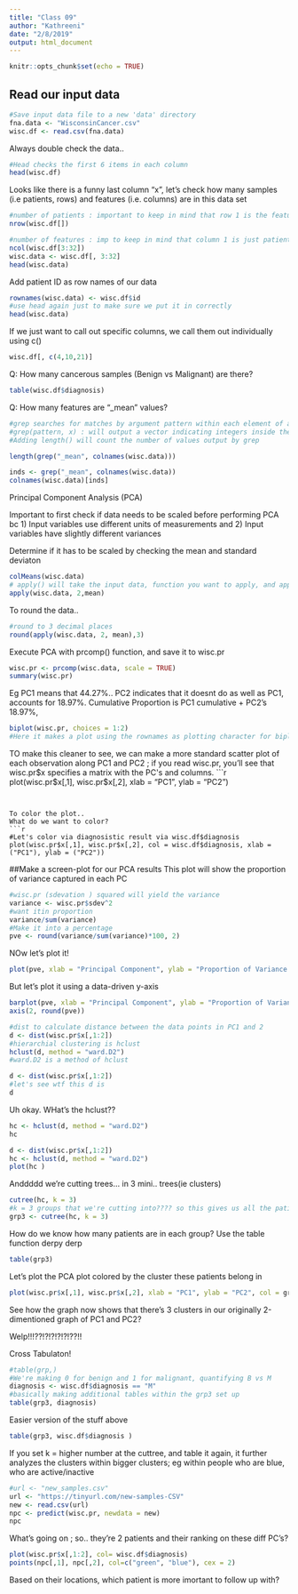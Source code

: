 ```yaml
---
title: "Class 09"
author: "Kathreeni"
date: "2/8/2019"
output: html_document
---
```


```r
knitr::opts_chunk$set(echo = TRUE)
```

## Read our input data

```r
#Save input data file to a new 'data' directory
fna.data <- "WisconsinCancer.csv"
wisc.df <- read.csv(fna.data)
```

Always double check the data.. 
```r
#Head checks the first 6 items in each column 
head(wisc.df)
```
Looks like there is a funny last column "x", let's check how many samples (i.e patients, rows) and features (i.e. columns) are in this data set
```r
#number of patients : important to keep in mind that row 1 is the feature titles
nrow(wisc.df[])

#number of features : imp to keep in mind that column 1 is just patient id, col 2 is ID, so we only want 3 and onwards; AND we want to get rid of the last funny colum 
ncol(wisc.df[3:32])
wisc.data <- wisc.df[, 3:32]
head(wisc.data)
```
Add patient ID as row names of our data 

```r
rownames(wisc.data) <- wisc.df$id
#use head again just to make sure we put it in correctly 
head(wisc.data)
```
If we just want to call out specific columns, we call them out individually using c()

```r
wisc.df[, c(4,10,21)]
```

Q: How many cancerous samples (Benign vs Malignant) are there? 

```r
table(wisc.df$diagnosis)
```

Q: How many features are "_mean" values? 

```r
#grep searches for matches by argument pattern within each element of a character vector
#grep(pattern, x) : will output a vector indicating integers inside the total columns that match with your pattern
#Adding length() will count the number of values output by grep

length(grep("_mean", colnames(wisc.data)))
```

```r
inds <- grep("_mean", colnames(wisc.data))
colnames(wisc.data)[inds]

```


Principal Component Analysis (PCA)

Important to first check if data needs to be scaled before performing PCA bc 1) Input variables use different units of measurements and 2) Input variables have slightly different variances 

Determine if it has to be scaled by checking the mean and standard deviaton 
```r

colMeans(wisc.data)
# apply() will take the input data, function you want to apply, and apply it to the selections you specify apply(input, 1(for rows) or 2(for columns), function)
apply(wisc.data, 2,mean)
```

To round the data.. 
```r
#round to 3 decimal places
round(apply(wisc.data, 2, mean),3)
```

Execute PCA with prcomp() function, and save it to wisc.pr

```r
wisc.pr <- prcomp(wisc.data, scale = TRUE)
summary(wisc.pr)
```
Eg PC1 means that 44.27%..
PC2 indicates that it doesnt do as well as PC1, accounts for 18.97%. 
Cumulative Proportion is PC1 cumulative + PC2's 18.97%, 

```r
biplot(wisc.pr, choices = 1:2)
#Here it makes a plot using the rownames as plotting character for biplots, choices 1:2 is referring to PC1 and PC2 of wisc.pr
```

TO make this cleaner to see, we can make a more standard scatter plot of each observation along PC1 and PC2 ; if you read wisc.pr, you'll see that wisc.pr$x specifies a matrix with the PC's and columns. 
```r

plot(wisc.pr$x[,1], wisc.pr$x[,2], xlab = "PC1", ylab = "PC2")
```


To color the plot.. 
What do we want to color? 
```r
#Let's color via diagnosistic result via wisc.df$diagnosis
plot(wisc.pr$x[,1], wisc.pr$x[,2], col = wisc.df$diagnosis, xlab = ("PC1"), ylab = ("PC2"))
```

##Make a screen-plot for our PCA results
This plot will show the proportion of variance captured in each PC 

```r
#wisc.pr (sdevation ) squared will yield the variance
variance <- wisc.pr$sdev^2
#want itin proportion
variance/sum(variance)
#Make it into a percentage
pve <- round(variance/sum(variance)*100, 2)
```

NOw let's plot it! 
```r
plot(pve, xlab = "Principal Component", ylab = "Proportion of Variance Explained", type = "o")
```

But let's plot it using a data-driven y-axis 
```r

barplot(pve, xlab = "Principal Component", ylab = "Proportion of Variance Explained", axes = FALSE, names.arg = paste("PC", 1:length(pve)))
axis(2, round(pve))
```

```r
#dist to calculate distance between the data points in PC1 and 2
d <- dist(wisc.pr$x[,1:2])
#hierarchial clustering is hclust
hclust(d, method = "ward.D2")
#ward.D2 is a method of hclust
```

```r

d <- dist(wisc.pr$x[,1:2])
#let's see wtf this d is
d
```

Uh okay. WHat's the hclust??
```r
hc <- hclust(d, method = "ward.D2")
hc
```
```r

d <- dist(wisc.pr$x[,1:2])
hc <- hclust(d, method = "ward.D2")
plot(hc )
```
Anddddd we're cutting trees... in 3 mini.. trees(ie clusters)

```r
cutree(hc, k = 3)
#k = 3 groups that we're cutting into???? so this gives us all the patient id's with the group they're cut into (groups 1  / 2/ or 3)
grp3 <- cutree(hc, k = 3)
```


How do we know how many patients are in each group? Use the table function derpy derp 

```r
table(grp3)
```

Let's plot the PCA plot colored by the cluster these patients belong in 

```r
plot(wisc.pr$x[,1], wisc.pr$x[,2], xlab = "PC1", ylab = "PC2", col = grp3)
```
See how the graph now shows that there's 3 clusters in our originally 2-dimentioned graph of PC1 and PC2? 

Welp!!!??!?!?!?!?!??!!

Cross Tabulaton! 

```r
#table(grp,)
#We're making 0 for benign and 1 for malignant, quantifying B vs M 
diagnosis <- wisc.df$diagnosis == "M"
#basically making additional tables within the grp3 set up 
table(grp3, diagnosis)

```

Easier version of the stuff above 
```r
table(grp3, wisc.df$diagnosis )
```

If you set k = higher number at the cuttree, and table it again, it further analyzes the clusters within bigger clusters; eg within people who are blue, who are active/inactive

```r
#url <- "new_samples.csv"
url <- "https://tinyurl.com/new-samples-CSV"
new <- read.csv(url)
npc <- predict(wisc.pr, newdata = new)
npc

```

What's going on ; so.. they're 2 patients and their ranking on these diff PC's? 
```r
plot(wisc.pr$x[,1:2], col= wisc.df$diagnosis)
points(npc[,1], npc[,2], col=c("green", "blue"), cex = 2)
```
Based on their locations, which patient is more imortant to follow up with? 
